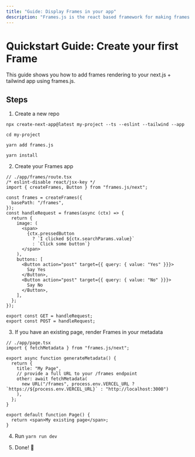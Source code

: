 ```yaml
---
title: "Guide: Display Frames in your app"
description: "Frames.js is the react based framework for making frames. Debugger included."
---
```


# Quickstart Guide: Create your first Frame

This guide shows you how to add frames rendering to your next.js + tailwind app using frames.js.

## Steps

1. Create a new repo

`npx create-next-app@latest my-project --ts --eslint --tailwind --app`

`cd my-project`

`yarn add frames.js`

`yarn install`

2. Create your Frames app

```tsx filename="// ./app/frames/route.tsx"
// ./app/frames/route.tsx
/* eslint-disable react/jsx-key */
import { createFrames, Button } from "frames.js/next";

const frames = createFrames({
  basePath: "/frames",
});
const handleRequest = frames(async (ctx) => {
  return {
    image: (
      <span>
        {ctx.pressedButton
          ? `I clicked ${ctx.searchParams.value}`
          : `Click some button`}
      </span>
    ),
    buttons: [
      <Button action="post" target={{ query: { value: "Yes" }}}>
        Say Yes
      </Button>,
      <Button action="post" target={{ query: { value: "No" }}}>
        Say No
      </Button>,
    ],
  };
});

export const GET = handleRequest;
export const POST = handleRequest;
```

3. If you have an existing page, render Frames in your metadata

```tsx filename="// ./app/page.tsx"
// ./app/page.tsx
import { fetchMetadata } from "frames.js/next";

export async function generateMetadata() {
  return {
    title: "My Page",
    // provide a full URL to your /frames endpoint
    other: await fetchMetadata(
      new URL("/frames", process.env.VERCEL_URL ? `https://${process.env.VERCEL_URL}` : "http://localhost:3000")
    ),
  };
}

export default function Page() {
  return <span>My existing page</span>;
}
```

4. Run `yarn run dev`

5. Done! 🎉
